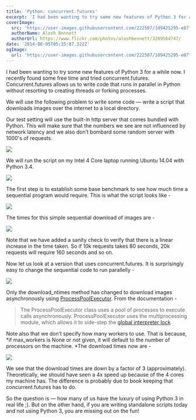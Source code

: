 ```yaml
---
title: 'Python: concurrent.futures'
excerpt: 'I had been wanting to try some new features of Python 3 for a while now. I recently found some free time and tried concurrent.futures. Concurrent.futures allows us to write code that runs in parallel in Python without resorting to creating threads or forking processes.'
coverImage:
  src: 'https://user-images.githubusercontent.com/222507/109425295-e87f5f80-79e7-11eb-8cc8-2d73a5dd3982.png'
  authorName: Alosh Bennett
  authorUrl: https://www.flickr.com/photos/aloshbennett/3209564747/
date: '2014-08-05T05:35:07.322Z'
ogImage:
  url: 'https://user-images.githubusercontent.com/222507/109425295-e87f5f80-79e7-11eb-8cc8-2d73a5dd3982.png'
---
```


I had been wanting to try some new features of Python 3 for a while now. I recently found some free time and tried concurrent.futures. Concurrent.futures allows us to write code that runs in parallel in Python without resorting to creating threads or forking processes.

We will use the following problem to write some code — write a script that downloads images over the internet to a local directory.

Our test setting will use the built-in http server that comes bundled with Python. This will make sure that the numbers we see are not influenced by network latency and we also don’t bombard some random server with 1000's of requests.

![](https://cdn-images-1.medium.com/max/2592/1*JTDRw9TNUVI4el6TXHXg0w.jpeg)

We will run the script on my Intel 4 Core laptop running Ubuntu 14.04 with Python 3.4.

![](https://cdn-images-1.medium.com/max/2000/1*cx0kamPUMDBOSxE5juZmWw.jpeg)

The first step is to establish some base benchmark to see how much time a sequential program would require. This is what the script looks like -

![](https://cdn-images-1.medium.com/max/2574/1*rqDjoAtdJDAA3mU1lX4CKQ.jpeg)

The times for this simple sequential download of images are -

![](https://cdn-images-1.medium.com/max/2564/1*Ti5PW1rDp3OxPXNsncYWHw.jpeg)

Note that we have added a sanity check to verify that there is a linear increase in the time taken. So if 10k requests takes 80 seconds, 20k requests will require 160 seconds and so on.

Now let us look at a version that uses concurrent.futures. It is surprisingly easy to change the sequential code to run parallelly -

![](https://cdn-images-1.medium.com/max/2572/1*Vnh58hcRZeqz9-XWl8Cj4Q.jpeg)

Only the download_ntimes method has changed to download images asynchronously using [ProcessPoolExecutor](https://docs.python.org/3/library/concurrent.futures.html#concurrent.futures.ProcessPoolExecutor). From the documentation -

> The ProcessPoolExecutor class uses a pool of processes to execute calls asynchronously. ProcessPoolExecutor uses the multiprocessing module, which allows it to side-step the
> [global interpreter lock](https://docs.python.org/3/glossary.html#term-global-interpreter-lock)

Note also that we don’t specify how many workers to use. That is because, *if max_workers is None or not given, it will default to the number of processors on the machine. *The download times now are -

![](https://cdn-images-1.medium.com/max/2590/1*vJQ2cTjimq8lkvWnllDKxg.jpeg)

We see that the download times are down by a factor of 3 (approximately). Theoretically, we should have seen a 4x speed up because of the 4 cores my machine has. The difference is probably due to book keeping that concurrent.futures has to do.

So the question is — how many of us have the luxury of using Python 3 in real life ;). But on the other hand, if you are writing standalone scripts today and not using Python 3, you are missing out on the fun!
